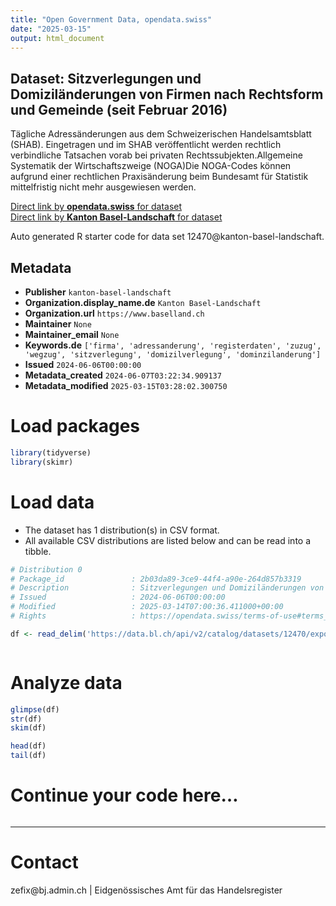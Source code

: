 ```yaml
---
title: "Open Government Data, opendata.swiss"
date: "2025-03-15"
output: html_document
---
```


## Dataset: Sitzverlegungen und Domiziländerungen von Firmen nach Rechtsform und Gemeinde (seit Februar 2016)

Tägliche Adressänderungen aus dem Schweizerischen Handelsamtsblatt (SHAB). Eingetragen und im SHAB veröffentlicht werden rechtlich verbindliche Tatsachen vorab bei privaten Rechtssubjekten.Allgemeine Systematik der Wirtschaftszweige (NOGA)Die NOGA-Codes können aufgrund einer rechtlichen Praxisänderung beim Bundesamt für Statistik mittelfristig nicht mehr ausgewiesen werden.

[Direct link by **opendata.swiss** for dataset](https://opendata.swiss/de/dataset/sitzverlegungen-und-domizilanderungen-von-firmen-nach-rechtsform-noga-abschnitt-und-gemein-2016)<br>
[Direct link by **Kanton Basel-Landschaft** for dataset](https://data.bl.ch/explore/dataset/12470/)

Auto generated R starter code for data set 12470@kanton-basel-landschaft.

## Metadata

- **Publisher** `kanton-basel-landschaft`
- **Organization.display_name.de** `Kanton Basel-Landschaft`
- **Organization.url** `https://www.baselland.ch`
- **Maintainer** `None`
- **Maintainer_email** `None`
- **Keywords.de** `['firma', 'adressanderung', 'registerdaten', 'zuzug', 'wegzug', 'sitzverlegung', 'domizilverlegung', 'dominzilanderung']`
- **Issued** `2024-06-06T00:00:00`
- **Metadata_created** `2024-06-07T03:22:34.909137`
- **Metadata_modified** `2025-03-15T03:28:02.300750`


# Load packages

```r

library(tidyverse)
library(skimr)

```

# Load data

-   The dataset has 1 distribution(s) in CSV format.
-   All available CSV distributions are listed below and can be read into a tibble.

```r

# Distribution 0
# Package_id               : 2b03da89-3ce9-44f4-a90e-264d857b3319
# Description              : Sitzverlegungen und Domiziländerungen von Firmen nach Rechtsform und Gemeinde (seit Februar 2016) (csv)
# Issued                   : 2024-06-06T00:00:00
# Modified                 : 2025-03-14T07:00:36.411000+00:00
# Rights                   : https://opendata.swiss/terms-of-use#terms_by

df <- read_delim('https://data.bl.ch/api/v2/catalog/datasets/12470/exports/csv?use_labels=true')



```

# Analyze data

```r

glimpse(df)
str(df)
skim(df)

head(df)
tail(df)

```

# Continue your code here...

```r

```

------------------------------------------------------------------------

# Contact

zefix@bj.admin.ch | Eidgenössisches Amt für das Handelsregister
